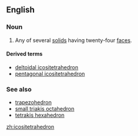 ==English==

===Noun===
{{en-noun|s|icositetrahedra}}

# {{context|mathematics|lang=en}} Any of several [[solid]]s having twenty-four [[face]]s.

====Derived terms====
*[[deltoidal icositetrahedron]]
*[[pentagonal icositetrahedron]]

===See also===
*[[trapezohedron]]
*[[small triakis octahedron]]
*[[tetrakis hexahedron]]

[[zh:icositetrahedron]]